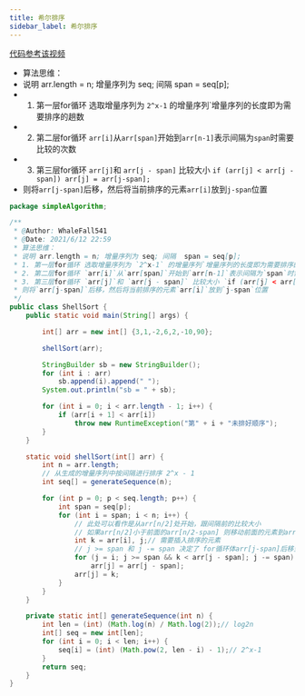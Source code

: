 ```yaml
---
title: 希尔排序
sidebar_label: 希尔排序
---
```


[代码参考该视频](https://www.bilibili.com/video/BV1BK4y1478X?from=search&seid=18253194365918849629)

 * 算法思维：
 * 说明 arr.length = n; 增量序列为 seq; 间隔  span = seq[p];
 * 1. 第一层for循环 选取增量序列为 `2^x-1` 的增量序列`增量序列的长度即为需要排序的趟数
 * 2. 第二层for循环 `arr[i]`从`arr[span]`开始到`arr[n-1]`表示间隔为`span`时需要比较的次数
 * 3. 第三层for循环 `arr[j]`和 `arr[j - span]` 比较大小 `if (arr[j] < arr[j - span]) arr[j] = arr[j-span];`
 * 则将`arr[j-span]`后移，然后将当前排序的元素`arr[i]`放到`j-span`位置

```java
package simpleAlgorithm;

/**
 * @Author: WhaleFall541
 * @Date: 2021/6/12 22:59
 * 算法思维：
 * 说明 arr.length = n; 增量序列为 seq; 间隔  span = seq[p];
 * 1. 第一层for循环 选取增量序列为 `2^x-1` 的增量序列`增量序列的长度即为需要排序的趟数
 * 2. 第二层for循环 `arr[i]`从`arr[span]`开始到`arr[n-1]`表示间隔为`span`时需要比较的次数
 * 3. 第三层for循环 `arr[j]`和 `arr[j - span]` 比较大小 `if (arr[j] < arr[j - span]) arr[j] = arr[j-span];`
 * 则将`arr[j-span]`后移，然后将当前排序的元素`arr[i]`放到`j-span`位置
 */
public class ShellSort {
    public static void main(String[] args) {

        int[] arr = new int[] {3,1,-2,6,2,-10,90};

        shellSort(arr);

        StringBuilder sb = new StringBuilder();
        for (int i : arr)
            sb.append(i).append(" ");
        System.out.println("sb = " + sb);

        for (int i = 0; i < arr.length - 1; i++) {
            if (arr[i + 1] < arr[i])
                throw new RuntimeException("第" + i + "未排好顺序");
        }
    }

    static void shellSort(int[] arr) {
        int n = arr.length;
        // 从生成的增量序列中按间隔进行排序 2^x - 1
        int seq[] = generateSequence(n);

        for (int p = 0; p < seq.length; p++) {
            int span = seq[p];
            for (int i = span; i < n; i++) {
                // 此处可以看作是从arr[n/2]处开始，跟间隔前的比较大小
                // 如果arr[n/2]小于前面的arr[n/2-span] 则移动前面的元素到arr[n/2]上
                int k = arr[i], j;// 需要插入排序的元素
                // j >= span 和 j -= span 决定了 for循环体arr[j-span]后移至多执行一次
                for (j = i; j >= span && k < arr[j - span]; j -= span)
                    arr[j] = arr[j - span];
                arr[j] = k;
            }
        }
    }

    private static int[] generateSequence(int n) {
        int len = (int) (Math.log(n) / Math.log(2));// log2n
        int[] seq = new int[len];
        for (int i = 0; i < len; i++) {
            seq[i] = (int) (Math.pow(2, len - i) - 1);// 2^x-1
        }
        return seq;
    }
}

```



<TailProtocal />
